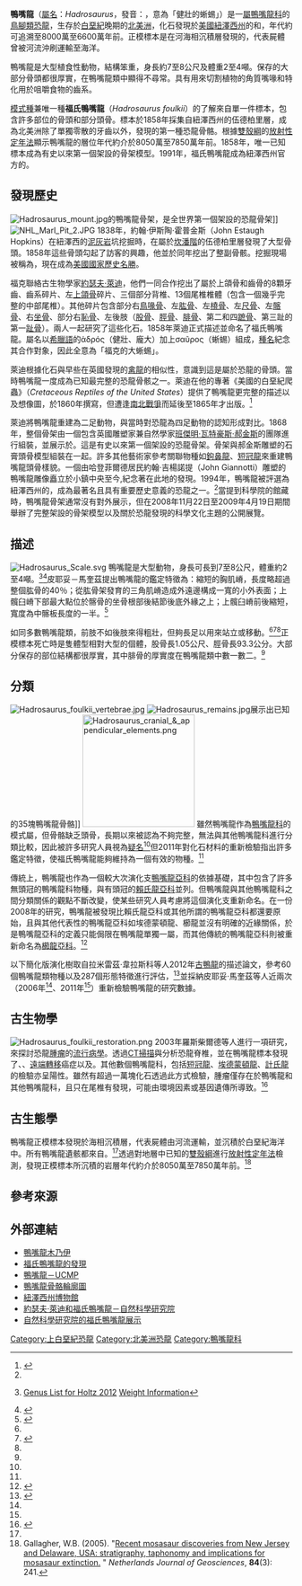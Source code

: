 {{Automatic taxobox
| fossil_range = [[白堊紀|白堊紀]]晚期<br>~{{fossilrange|80|66}}
| image = Hadrosaurus reconstruction.jpg
| image_upright = 1.1
| image_caption = 自然科學研究院展示的鴨嘴龍骨架
| display_parents = 2
| taxon = Hadrosaurus
| authority = [[約瑟夫·萊迪|Leidy]], 1858
| type_species = '''福氏鴨嘴龍 ''Hadrosaurus foulkii'''''
| type_species_authority = Leidy, 1858
| subdivision_ranks = [[異名|異名]]
| subdivision = 
* ''Hadrosaurus cavatus'' <small>(Cope, 1871)</small>
* ''Ornithotarsus immanis'' <small>(Cope, 1869)</small>
}}

'''鴨嘴龍'''（[[屬名|屬名]]：''Hadrosaurus''，發音：{{IPAc-en|ˌ|h|æ|d|r|ə|ˈ|s|ɔː|r|ə|s}}，意為「健壯的蜥蜴」）是一[[屬|屬]][[鴨嘴龍科|鴨嘴龍科]]的[[鳥腳類|鳥腳類]][[恐龍|恐龍]]，生存於[[白堊紀|白堊紀]]晚期的[[北美洲|北美洲]]，化石發現於[[美國|美國]][[紐澤西州|紐澤西州]]的{{link-en|伍德柏里層|Woodbury Formation}}和{{link-en|內韋辛克層|Navesink Formation}}，年代約可追溯至8000萬至6600萬年前。正模標本是在河海相沉積層發現的，代表屍體曾被河流沖刷運輸至海洋。

鴨嘴龍是大型植食性動物，結構笨重，身長約7至8公尺及體重2至4噸。保存的大部分骨頭都很厚實，在鴨嘴龍類中顯得不尋常。具有用來切割植物的角質嘴喙和特化用於咀嚼食物的齒系。

[[模式種|模式種]]兼唯一種'''福氏鴨嘴龍'''（''Hadrosaurus foulkii''）的了解來自單一件標本，包含許多部位的骨頭和部分頭骨。標本於1858年採集自紐澤西州的伍德柏里層，成為北美洲除了單獨零散的牙齒以外，發現的第一種恐龍骨骼。根據[[雙殼綱|雙殼綱]]的[[放射性定年法|放射性定年法]]顯示鴨嘴龍的層位年代約介於8050萬至7850萬年前。1858年，唯一已知標本成為有史以來第一個架設的骨架模型。1991年，福氏鴨嘴龍成為紐澤西州官方的{{link-en|州恐龍|List of U.S. state dinosaurs}}。

==發現歷史==
[[File:Hadrosaurus_mount.jpg|thumb]]的鴨嘴龍骨架，是全世界第一個架設的恐龍骨架]] 
[[File:NHL_Marl_Pit_2.JPG|thumb]]
1838年，約翰·伊斯陶·霍普金斯（John Estaugh Hopkins）在紐澤西{{link-en|哈登菲爾德|Haddonfield, New Jersey}}{{link-en|銅河|Cooper River (New Jersey)}}的[[泥灰岩|泥灰岩]]坑挖掘時，在屬於[[坎潘階|坎潘階]]的伍德柏里層發現了大型骨頭。1858年這些骨頭勾起了訪客{{link-en|威廉·帕克·福克|William Parker Foulke}}的興趣，他並於同年挖出了整副骨骸。挖掘現場被稱為{{link-en|福氏鴨嘴龍萊迪點|Hadrosaurus Foulkii Leidy Site}}，現在成為[[美國國家歷史名勝|美國國家歷史名勝]]。

福克聯絡古生物學家[[約瑟夫·萊迪|約瑟夫·萊迪]]，他們一同合作挖出了屬於上頜骨和齒骨的8顆牙齒、齒系碎片、左[[上頜骨|上頜骨]]碎片、三個部分背椎、13個尾椎椎體（包含一個幾乎完整的中部尾椎）。其他碎片包含部分右[[鳥喙骨|鳥喙骨]]、左[[肱骨|肱骨]]、左[[橈骨|橈骨]]、左[[尺骨|尺骨]]、左[[髂骨|髂骨]]、右[[坐骨|坐骨]]、部分右[[恥骨|恥骨]]、左後肢（[[股骨|股骨]]、[[脛骨|脛骨]]、[[腓骨|腓骨]]、第二和四[[蹠骨|蹠骨]]、第三趾的第一[[趾骨|趾骨]]）。兩人一起研究了這些化石。1858年萊迪正式描述並命名了福氏鴨嘴龍。屬名以[[希臘語|希臘語]]的ἁδρός（健壯、龐大）加上σαῦρος（蜥蜴）組成，[[種名|種名]]紀念其合作對象，因此全意為「福克的大蜥蜴」。

萊迪根據化石與早些在英國發現的[[禽龍|禽龍]]的相似性，意識到這是屬於恐龍的骨頭。當時鴨嘴龍一度成為已知最完整的恐龍骨骸之一。萊迪在他的專著《美國的白堊紀爬蟲》（''Cretaceous Reptiles of the United States''）提供了鴨嘴龍更完整的描述以及想像圖，於1860年撰寫，但遭逢[[南北戰爭|南北戰爭]]而延後至1865年才出版。<ref name="PRIETOetal2006">{{cite journal|last1=Prieto-Márquez|first1=A.|last2=Weishampel|first2=D. B.|last3=Horner|first3=J. R.|date=2006|title=The dinosaur Hadrosaurus foulkii, from the Campanian of the East Coast of North America, with a reevaluation of the genus|journal=Acta Palaeontologica Polonica|volume=51|issue=1|pages=77–98|url=http://app.pan.pl/archive/published/app51/app51-077.pdf}}</ref>

萊迪將鴨嘴龍重建為二足動物，與當時對恐龍為四足動物的認知形成對比。1868年，整個骨架由一個包含英國雕塑家兼自然學家[[班傑明·瓦特豪斯·郝金斯|班傑明·瓦特豪斯·郝金斯]]的團隊進行組裝，並展示於{{link-en|費城自然科學院|Philadelphia Academy of Natural Sciences}}。這是有史以來第一個架設的恐龍骨架。骨架與郝金斯雕塑的石膏頭骨模型組裝在一起。許多其他藝術家參考關聯物種如[[鉤鼻龍|鉤鼻龍]]、[[短冠龍|短冠龍]]來重建鴨嘴龍頭骨樣貌。一個由哈登菲爾德居民約翰·吉楊諾提（John Giannotti）雕塑的鴨嘴龍雕像矗立於小鎮中央至今,紀念著在此地的發現。1994年，鴨嘴龍被評選為紐澤西州的{{link-en|州恐龍|List of U.S. state dinosaurs}}，成為最著名且具有重要歷史意義的恐龍之一。<ref name=PRIETOetal2006/>當提到科學院的館藏時，鴨嘴龍骨架通常沒有對外展示，但在2008年11月22日至2009年4月19日期間舉辦了完整架設的骨架模型以及關於恐龍發現的科學文化主題的公開展覽。

==描述==
[[File:Hadrosaurus_Scale.svg|thumb]] 
鴨嘴龍是大型動物，身長可長到7至8公尺，體重約2至4噸。<ref name=Holtz2012>{{cite book|last1=Holtz|first1=T. R.|title=Dinosaurs: The Most Complete, Up-to-Date Encyclopedia for Dinosaur Lovers of All Ages|url=https://archive.org/details/dinosaursmostcom00holt|last2=Rey|first2=L. V.|publisher=Random House|year=2007|isbn=9780375824197}} [https://www.geol.umd.edu/~tholtz/dinoappendix/HoltzappendixWinter2011.pdf Genus List for Holtz 2012]  [https://www.geol.umd.edu/~tholtz/dinoappendix/appendix.html Weight Information]</ref><ref name=Paul2016>{{cite book|last1=Paul|first1=G. S.|title=The Princeton Field Guide to Dinosaurs|publisher=Princeton University Press|year=2016|isbn=9780691167664|edition=2nd|location=Princeton, New Jersey|pages=330}}</ref>皮耶妥－馬奎茲提出鴨嘴龍的鑑定特徵為：縮短的胸肌嵴，長度略超過整個肱骨的40％；從肱骨架發育的三角肌嵴造成外遠邊構成一寬的小外表面；上髖臼嵴下部最大點位於髂骨的坐骨根部後結節後底外緣之上；上髖臼嵴前後縮短，寬度為中髂板長度的一半。<ref name=Hadrosaurus2011>{{cite journal|last1=Prieto-Márquez|first1=A.|date=2011|title=Revised diagnoses of Hadrosaurus foulkii Leidy, 1858 (the type genus and species of Hadrosauridae Cope, 1869) and Claosaurus agilis Marsh, 1872 (Dinosauria: Ornithopoda) from the Late Cretaceous of North America|journal=Zootaxa|volume=2765|pages=61–68|doi=10.11646/zootaxa.2765.1.6|url=https://pdfs.semanticscholar.org/a94a/d19c362312d14fda047bf18d3b5b848e2797.pdf|archive-url=https://web.archive.org/web/20200216113601/https://pdfs.semanticscholar.org/a94a/d19c362312d14fda047bf18d3b5b848e2797.pdf|url-status=dead|archive-date=2020-02-16}}</ref>

如同多數鴨嘴龍類，前肢不如後肢來得粗壯，但夠長足以用來站立或移動。<ref name=PRIETOetal2006/><ref name=Erickson2012>{{cite journal |last1=Erickson |first1=G. M. |last2=Hamilton |first2=M. |last3=Sawyer. |first3=W. G. |last4=Krick |first4=B. A. |last5=Bourne |first5=G. R. |last6=Norell |first6=M. A. |last7=Lilleodden |first7=E. |title=Complex Dental Structure and Wear Biomechanics in Hadrosaurid Dinosaurs |journal=[[Nature_(journal)|Nature]] |date=2012 |volume=338 |issue=338 (6103): 98 |pages=98–101 |doi=10.1126/science.1224495 |pmid=23042891 |bibcode=2012Sci...338...98E |s2cid=35186603 |url=http://www.hzg.de/imperia/md/content/gkss/zentrale_einrichtungen/bibliothek/journals/2012/erickson_30188 }}</ref><ref name=Paul2016/>正模標本死亡時是隻體型相對大型的個體，股骨長1.05公尺、脛骨長93.3公分。大部分保存的部位結構都很厚實，其中腓骨的厚實度在鴨嘴龍類中數一數二。<ref name=PRIETOetal2006/>

==分類==
[[File:Hadrosaurus_foulkii_vertebrae.jpg|thumb]]
[[File:Hadrosaurus_remains.jpg|thumb]]{{link-en|卓克索大學自然科學院|Academy of Natural Sciences of Drexel University}}展示出已知的35塊鴨嘴龍骨骼]]
[[File:Hadrosaurus_cranial_&_appendicular_elements.png|200px]]
雖然鴨嘴龍作為[[鴨嘴龍科|鴨嘴龍科]]的模式屬，但骨骼缺乏頭骨，長期以來被認為不夠完整，無法與其他鴨嘴龍科進行分類比較，因此被許多研究人員視為[[疑名|疑名]]<ref name=Hadrosaurus2011/>但2011年對化石材料的重新檢驗指出許多鑑定特徵，使福氏鴨嘴龍能夠維持為一個有效的物種。<ref name=Hadrosaurus2011/>

傳統上，鴨嘴龍也作為一個較大次演化支[[鴨嘴龍亞科|鴨嘴龍亞科]]的依據基礎，其中包含了許多無頭冠的鴨嘴龍科物種，與有頭冠的[[賴氏龍亞科|賴氏龍亞科]]並列。但鴨嘴龍與其他鴨嘴龍科之間分類關係的觀點不斷改變，使某些研究人員考慮將這個演化支重新命名。在一份2008年的研究，鴨嘴龍被發現比賴氏龍亞科或其他所謂的鴨嘴龍亞科都還要原始，且與其他代表性的鴨嘴龍亞科如埃德蒙頓龍、櫛龍並沒有明確的近緣關係，於是鴨嘴龍亞科的定義只能侷限在鴨嘴龍單獨一屬，而其他傳統的鴨嘴龍亞科則被重新命名為[[櫛龍亞科|櫛龍亞科]]。<ref name=APM2013>{{cite journal |last=Prieto-Márquez |first=A. |year=2013 |title=Skeletal morphology of ''Kritosaurus navajovius'' (Dinosauria:Hadrosauridae) from the Late Cretaceous of the North American south-west, with an evaluation of the phylogenetic systematics and biogeography of Kritosaurini |journal=Journal of Systematic Palaeontology |volume=12 |issue=2 |pages=133–175 |doi=10.1080/14772019.2013.770417|s2cid=84942579 }}</ref>

以下簡化版演化樹取自拉米雷茲·韋拉斯科等人2012年[[古鴨龍|古鴨龍]]的描述論文，參考60個鴨嘴龍類物種以及287個形態特徵進行評估，<ref name=Huehuecanauhtlus>{{Cite journal | doi = 10.1139/e11-062| title = ''Huehuecanauhtlus tiquichensis'', a new hadrosauroid dinosaur (Ornithischia: Ornithopoda) from the Santonian (Late Cretaceous) of Michoacán, Mexico| journal = Canadian Journal of Earth Sciences| volume = 49| issue = 2| pages = 379–395| year = 2012| last1 = Ramírez-Velasco | first1 = A. A. | last2 = Benammi | first2 = M. | last3 = Prieto-Márquez | first3 = A. | last4 = Ortega | first4 = J. S. A. | last5 = Hernández-Rivera | first5 = R. | last6 = Sues | first6 = H. D. | bibcode = 2012CaJES..49..379R}}</ref>並採納皮耶妥·馬奎茲等人近兩次（2006年<ref name=PRIETOetal2006/>、2011年<ref name=Hadrosaurus2011/>）重新檢驗鴨嘴龍的研究數據。
{{clade| style=font-size:85%;line-height:85%
|label1=[[鴨嘴龍超科|鴨嘴龍超科]] Hadrosauroidea 
|1={{clade
   |1=楊氏[[錦州龍|錦州龍]]''Jinzhousaurus yangi''
   |2={{clade
      |1=手取[[福井龍|福井龍]] ''Fukuisaurus tetoriensis''
      |2={{clade
         |1=魏氏[[鴨頜龍|鴨頜龍]] ''Penelopognathus weishampeli''
         |2={{clade
            |1=諾曼[[馬鬃龍|馬鬃龍]] ''Equijubus normani''
            |2={{clade
               |1=戈壁[[原巴克龍|原巴克龍]] ''Probactrosaurus gobiensis''
               |2={{clade
                  |1={{clade
                     |1=卡蘿瓊斯[[原賴氏龍|原賴氏龍]] ''Eolambia caroljonesa''
                     |2=伯德氏[[始鴨嘴龍|始鴨嘴龍]]''Protohadros byrdi''}}
                  |2={{clade
                     |1=中國[[譚氏龍|譚氏龍]] ''Tanius sinensis''
                     |2={{clade
                        |1={{clade
                           |1=姜氏[[巴克龍|巴克龍]] ''Bactrosaurus johnsoni''
                           |2=艾瑞克森[[泥隱龍|泥隱龍]] ''Glishades ericksoni''}}
                        |2={{clade
                           |1=蒙古[[計氏龍|計氏龍]] ''Gilmoreosaurus mongoliensis''
                           |2={{clade
                              |1=提奎丘[[古鴨龍|古鴨龍]] ''Huehuecanauhtlus tiquichensis''
                              |2={{clade
                                 |1={{clade
                                    |1=半月[[金塔龍|金塔龍]] ''Jintasaurus meniscus''
                                    |2=島嶼[[特提斯鴨嘴龍|特提斯鴨嘴龍]]''Tethyshadros insularis''}}
                                 |label2= [[鴨嘴龍科|鴨嘴龍科]] Hadrosauridae 
                                 |2={{clade
                                    |label1= [[鴨嘴龍亞科|鴨嘴龍亞科]] Hadrosaurinae 
                                    |1='''福氏鴨嘴龍 ''Hadrosaurus foulkii'''''
                                    |2={{clade
                                       |label1= [[櫛龍亞科|櫛龍亞科]] Saurolophinae 
                                       |1={{clade
                                          |1={{clade
                                             |1=加拉森[[始無冠龍|始無冠龍]] ''Acristavus gagslarsoni''
                                             |2={{clade
                                                |1=皮博斯[[慈母龍|慈母龍]] ''Maiasaura peeblesorum''
                                                |2=加拿大[[短冠龍|短冠龍]] ''Brachylophosaurus canadensis''}} }}
                                          |2={{clade
                                             |1=巨型[[山東龍|山東龍]] ''Shantungosaurus giganteus''
                                             |2={{clade
                                                |1={{clade
                                                   |1=[[連接埃德蒙頓龍|連接埃德蒙頓龍]] ''Edmontosaurus annectens''
                                                   |2=皇家[[埃德蒙頓龍|埃德蒙頓龍]] ''Edmontosaurus regalis''}}
                                                |2=進階型櫛龍亞科 →}} }} }}
                                       |label2= [[賴氏龍亞科|賴氏龍亞科]] Lambeosaurinae 
                                       |2={{clade
                                          |1=突吻[[鹹海龍|鹹海龍]] ''Aralosaurus tuberiferus''
                                          |2={{clade
                                             |1=鹹海[[牙克煞龍|牙克煞龍]] ''Jaxartosaurus aralensis''
                                             |2={{clade
                                                |1={{clade
                                                   |1=棘鼻[[青島龍|青島龍]] ''Tsintaosaurus spinorhinus''
                                                   |2=伊索納[[似凹齒龍|似凹齒龍]] ''Pararhabdodon isonensis''}}
                                                |2=進階型賴氏龍亞科 → }} }} }} }} }} }} }} }} }} }} }} }} }} }} }} }} }}

==古生物學==
[[File:Hadrosaurus_foulkii_restoration.png|thumb]]
2003年羅斯柴爾德等人進行一項研究，來探討恐龍[[腫瘤|腫瘤]]的[[流行病學|流行病學]]。透過[[CT掃描|CT掃描]]與{{link-en|螢光透視檢查|Fluoroscopy}}分析恐龍脊椎，並在鴨嘴龍標本發現了{{link-en|血管瘤|Hemangioma}}、{{link-en|成纖維性纖維瘤|Desmoplastic fibroma}}、[[遠端轉移|遠端轉移]]癌症以及{{link-en|骨胚細胞瘤|Osteoblastoma}}。其他數個鴨嘴龍科，包括[[短冠龍|短冠龍]]、[[埃德蒙頓龍|埃德蒙頓龍]]、[[計氏龍|計氏龍]]的檢驗亦呈陽性。雖然有超過一萬塊化石透過此方式檢驗，腫瘤僅存在於鴨嘴龍和其他鴨嘴龍科，且只在尾椎有發現，可能由環境因素或基因遺傳所導致。<ref>{{cite journal|last1=Rothschild|first1=B. M.|last2=Tanke|first2=D. H.|last3=Helbling II|first3=M.|last4=Martin|first4=L. D.|date=2003|title=Epidemiologic study of tumors in dinosaurs|journal=Naturwissenschaften|volume=90|issue=11|pages=495–500|doi=10.1007/s00114-003-0473-9|pmid = 14610645|s2cid=13247222}}</ref>

==古生態學==
鴨嘴龍正模標本發現於海相沉積層，代表屍體由河流運輸，並沉積於白堊紀海洋中。所有鴨嘴龍遺骸都來自{{link-en|伍德柏里層|Woodbury Formation}}。<ref name=PRIETOetal2006/>透過對地層中已知的[[雙殼綱|雙殼綱]]進行[[放射性定年法|放射性定年法]]檢測，發現正模標本所沉積的岩層年代約介於8050萬至7850萬年前。<ref name=Gallagher2005>Gallagher, W.B. (2005). "[http://www.njgonline.nl/publish/articles/000257/article.pdf Recent mosasaur discoveries from New Jersey and Delaware, USA: stratigraphy, taphonomy and implications for mosasaur extinction.] {{Webarchive|url=https://web.archive.org/web/20120904202306/http://www.njgonline.nl/publish/articles/000257/article.pdf |date=2012-09-04 }}" ''Netherlands Journal of Geosciences'', '''84'''(3): 241.</ref>

==參考來源==
{{Reflist}}

==外部連結==
{{Commons category|Hadrosaurus}}
{{Wikispecies|Hadrosaurus}}
*[https://web.archive.org/web/20080321160455/http://www.cnn.com/2007/TECH/science/12/03/dinosaur.mummy.ap/index.html 鴨嘴龍木乃伊]
*[http://www.levins.com/dinosaur.shtml 福氏鴨嘴龍的發現]
*[http://www.ucmp.berkeley.edu/diapsids/ornithischia/hadrosauria.html 鴨嘴龍－UCMP]
*[https://www.deviantart.com/getawaytrike/art/First-mounted-652222726 鴨嘴龍骨骼輪廓圖]
*[http://www.state.nj.us/dep/njgs/enviroed/hadro.htm 紐澤西州博物館]
*[https://web.archive.org/web/20080923042540/http://www.ansp.org/museum/leidy/paleo/hadrosaurus.php 約瑟夫·萊迪和福氏鴨嘴龍－自然科學研究院]
*[https://web.archive.org/web/20081208023327/http://www.ansp.org/hadrosaurus/index.php 自然科學研究院的福氏鴨嘴龍展示]

{{鳥腳亞目|H.|state=expanded}}
{{Taxonbar|from=Q14511}}
{{Portalbar|生物學|恐龍}}

[[Category:上白堊紀恐龍|Category:上白堊紀恐龍]]
[[Category:北美洲恐龍|Category:北美洲恐龍]]
[[Category:鴨嘴龍科|Category:鴨嘴龍科]]